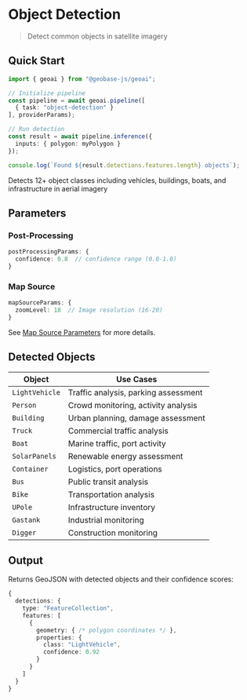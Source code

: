 
# Object Detection
> Detect common objects in satellite imagery

<VideoEmbed 
  src="https://geobase-docs.s3.amazonaws.com/geobase-ai-assets/object-detection.mp4"
  title="Object Detection Demo"
/>

## Quick Start

```typescript
import { geoai } from "@geobase-js/geoai";

// Initialize pipeline
const pipeline = await geoai.pipeline([
  { task: "object-detection" }
], providerParams);

// Run detection
const result = await pipeline.inference({
  inputs: { polygon: myPolygon }
});

console.log(`Found ${result.detections.features.length} objects`);
```

<Callout type="info" emoji="🎯">
  Detects 12+ object classes including vehicles, buildings, boats, and infrastructure in aerial imagery
</Callout>

## Parameters

### Post-Processing
```typescript
postProcessingParams: {
  confidence: 0.8  // confidence range (0.0-1.0)
}
```

### Map Source
```typescript
mapSourceParams: {
  zoomLevel: 18  // Image resolution (16-20)
}
```
See [Map Source Parameters](http://localhost:3000/geoaijs/concepts/InferenceParams#map-source-parameters) for more details.

## Detected Objects

| Object | Use Cases |
|--------|-----------|
| `LightVehicle` | Traffic analysis, parking assessment |
| `Person` | Crowd monitoring, activity analysis |
| `Building` | Urban planning, damage assessment |
| `Truck` | Commercial traffic analysis |
| `Boat` | Marine traffic, port activity |
| `SolarPanels` | Renewable energy assessment |
| `Container` | Logistics, port operations |
| `Bus` | Public transit analysis |
| `Bike` | Transportation analysis |
| `UPole` | Infrastructure inventory |
| `Gastank` | Industrial monitoring |
| `Digger` | Construction monitoring |

## Output

Returns GeoJSON with detected objects and their confidence scores:

```typescript
{
  detections: {
    type: "FeatureCollection",
    features: [
      {
        geometry: { /* polygon coordinates */ },
        properties: {
          class: "LightVehicle",
          confidence: 0.92
        }
      }
    ]
  }
}
```